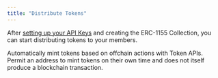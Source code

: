 ```yaml
---
title: "Distribute Tokens"
---
```



After [setting up your API Keys](/introduction/setting-up) and creating the ERC-1155 Collection, you can start distributing tokens to your members.

<CardGroup cols={2}>
<Card
    title="Mint API"
    icon="terminal"
    iconType="solid"
    href="/api-reference/v1/erc1155/post/mint"
  >
    <div style={{ paddingTop: "8px", fontSize: "14px" }}>
      Automatically mint tokens based on offchain actions with Token APIs.  
    </div>
  </Card>
  <Card
    title="Permit API"
    icon="terminal"
    iconType="solid"
    href="/api-reference/v1/erc1155/post/permit"
  >
    <div style={{ paddingTop: "8px", fontSize: "14px" }}>
      Permit an address to mint tokens on their own time and does not itself produce a blockchain transaction.  
    </div>
  </Card>
</CardGroup>